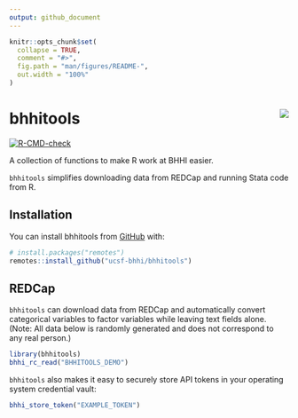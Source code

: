 ```yaml
---
output: github_document
---
```


<!-- README.md is generated from README.Rmd. Please edit that file -->

```r
knitr::opts_chunk$set(
  collapse = TRUE,
  comment = "#>",
  fig.path = "man/figures/README-",
  out.width = "100%"
)
```

# bhhitools <img src="man/figures/logo.png" align="right" />

<!-- badges: start -->
[![R-CMD-check](https://github.com/ucsf-bhhi/bhhitools/actions/workflows/R-CMD-check.yaml/badge.svg)](https://github.com/ucsf-bhhi/bhhitools/actions/workflows/R-CMD-check.yaml)
<!-- badges: end -->

A collection of functions to make R work at BHHI easier.

`bhhitools` simplifies downloading data from REDCap and running Stata code from R.

## Installation

You can install bhhitools from [GitHub](https://github.com/ucsf-bhhi/bhhitools) with:

``` r
# install.packages("remotes")
remotes::install_github("ucsf-bhhi/bhhitools")
```

## REDCap

`bhhitools` can download data from REDCap and automatically convert categorical variables to factor variables while leaving text fields alone. (Note: All data below is randomly generated and does not correspond to any real person.)

```r
library(bhhitools)
bhhi_rc_read("BHHITOOLS_DEMO")
```

`bhhitools` also makes it easy to securely store API tokens in your operating system credential vault:

```r
bhhi_store_token("EXAMPLE_TOKEN")
```
